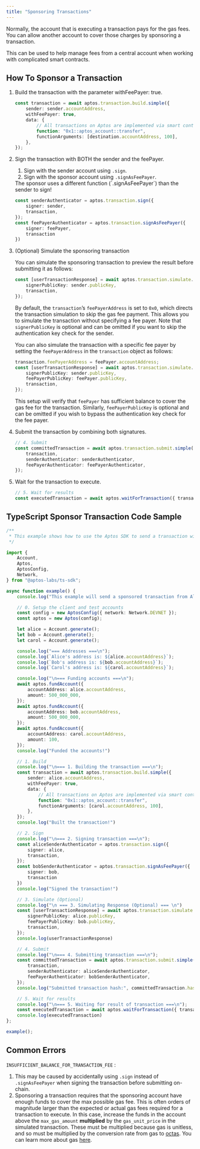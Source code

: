 ```yaml
---
title: "Sponsoring Transactions"
---
```


Normally, the account that is executing a transaction pays for the gas fees. You can allow another account to cover those charges by sponsoring a transaction.






This can be used to help manage fees from a central account when working with complicated smart contracts.

## How To Sponsor a Transaction



<Steps>

1. Build the transaction with the parameter withFeePayer: true.

   ```ts filename="sponsor.ts"
   const transaction = await aptos.transaction.build.simple({
       sender: sender.accountAddress,
       withFeePayer: true,
       data: {
           // All transactions on Aptos are implemented via smart contracts.
           function: "0x1::aptos_account::transfer",
           functionArguments: [destination.accountAddress, 100],
       },
   });
   ```

2. Sign the transaction with BOTH the sender and the feePayer.

   1. Sign with the sender account using `.sign`.
   2. Sign with the sponsor account using `.signAsFeePayer`.

   <Aside type="caution">
     The sponsor uses a different function (`.signAsFeePayer`) than the sender to sign!
   </Aside>

   ```ts filename="sponsor.ts"
   const senderAuthenticator = aptos.transaction.sign({
       signer: sender,
       transaction,
   });
   const feePayerAuthenticator = aptos.transaction.signAsFeePayer({
       signer: feePayer,
       transaction
   })
   ```

3. (Optional) Simulate the sponsoring transaction

   You can simulate the sponsoring transaction to preview the result before submitting it as follows:

   ```ts filename="sponsor.ts"
   const [userTransactionResponse] = await aptos.transaction.simulate.simple({
       signerPublicKey: sender.publicKey,
       transaction,
   });
   ```

   By default, the `transaction`’s `feePayerAddress` is set to `0x0`, which directs the transaction simulation to skip the gas fee payment. This allows you to simulate the transaction without specifying a fee payer. Note that `signerPublicKey` is optional and can be omitted if you want to skip the authentication key check for the sender.

   You can also simulate the transaction with a specific fee payer by setting the `feePayerAddress` in the `transaction` object as follows:

   ```ts filename="sponsor.ts"
   transaction.feePayerAddress = feePayer.accountAddress;
   const [userTransactionResponse] = await aptos.transaction.simulate.simple({
       signerPublicKey: sender.publicKey,
       feePayerPublicKey: feePayer.publicKey,
       transaction,
   });
   ```

   This setup will verify that `feePayer` has sufficient balance to cover the gas fee for the transaction. Similarly, `feePayerPublicKey` is optional and can be omitted if you wish to bypass the authentication key check for the fee payer.

4. Submit the transaction by combining both signatures.

   ```ts filename="sponsor.ts"
   // 4. Submit
   const committedTransaction = await aptos.transaction.submit.simple({
       transaction,
       senderAuthenticator: senderAuthenticator,
       feePayerAuthenticator: feePayerAuthenticator,
   });
   ```

5. Wait for the transaction to execute.

   ```ts filename="sponsor.ts"
   // 5. Wait for results
   const executedTransaction = await aptos.waitForTransaction({ transactionHash: committedTransaction.hash });
   ```

</Steps>



## TypeScript Sponsor Transaction Code Sample

```ts filename="sponsor.ts"
/**
 * This example shows how to use the Aptos SDK to send a transaction with a sponsor.
 */

import {
    Account,
    Aptos,
    AptosConfig,
    Network,
} from "@aptos-labs/ts-sdk";

async function example() {
    console.log("This example will send a sponsored transaction from Alice to Carol.");

    // 0. Setup the client and test accounts
    const config = new AptosConfig({ network: Network.DEVNET });
    const aptos = new Aptos(config);

    let alice = Account.generate();
    let bob = Account.generate();
    let carol = Account.generate();

    console.log("=== Addresses ===\n");
    console.log(`Alice's address is: ${alice.accountAddress}`);
    console.log(`Bob's address is: ${bob.accountAddress}`);
    console.log(`Carol's address is: ${carol.accountAddress}`);

    console.log("\n=== Funding accounts ===\n");
    await aptos.fundAccount({
        accountAddress: alice.accountAddress,
        amount: 500_000_000,
    });
    await aptos.fundAccount({
        accountAddress: bob.accountAddress,
        amount: 500_000_000,
    });
    await aptos.fundAccount({
        accountAddress: carol.accountAddress,
        amount: 100,
    });
    console.log("Funded the accounts!")

    // 1. Build
    console.log("\n=== 1. Building the transaction ===\n");
    const transaction = await aptos.transaction.build.simple({
        sender: alice.accountAddress,
        withFeePayer: true,
        data: {
            // All transactions on Aptos are implemented via smart contracts.
            function: "0x1::aptos_account::transfer",
            functionArguments: [carol.accountAddress, 100],
        },
    });
    console.log("Built the transaction!")

    // 2. Sign
    console.log("\n=== 2. Signing transaction ===\n");
    const aliceSenderAuthenticator = aptos.transaction.sign({
        signer: alice,
        transaction,
    });
    const bobSenderAuthenticator = aptos.transaction.signAsFeePayer({
        signer: bob,
        transaction
    })
    console.log("Signed the transaction!")

    // 3. Simulate (Optional)
    console.log("\n === 3. Simulating Response (Optional) === \n")
    const [userTransactionResponse] = await aptos.transaction.simulate.simple({
        signerPublicKey: alice.publicKey,
        feePayerPublicKey: bob.publicKey,
        transaction,
    });
    console.log(userTransactionResponse)

    // 4. Submit
    console.log("\n=== 4. Submitting transaction ===\n");
    const committedTransaction = await aptos.transaction.submit.simple({
        transaction,
        senderAuthenticator: aliceSenderAuthenticator,
        feePayerAuthenticator: bobSenderAuthenticator,
    });
    console.log("Submitted transaction hash:", committedTransaction.hash);

    // 5. Wait for results
    console.log("\n=== 5. Waiting for result of transaction ===\n");
    const executedTransaction = await aptos.waitForTransaction({ transactionHash: committedTransaction.hash });
    console.log(executedTransaction)
};

example();
```

## Common Errors

`INSUFFICIENT_BALANCE_FOR_TRANSACTION_FEE` :

1. This may be caused by accidentally using `.sign` instead of `.signAsFeePayer` when signing the transaction before submitting on-chain.
2. Sponsoring a transaction requires that the sponsoring account have enough funds to cover the max possible gas fee. This is often orders of magnitude larger than the expected or actual gas fees required for a transaction to execute. In this case, increase the funds in the account above the `max_gas_amount` **multiplied** by the `gas_unit_price` in the simulated transaction. These must be multiplied because gas is unitless, and so must be multiplied by the conversion rate from gas to  [octas](/network/glossary.mdx#Octa). You can learn more about gas [here](/network/blockchain/gas-txn-fee).

